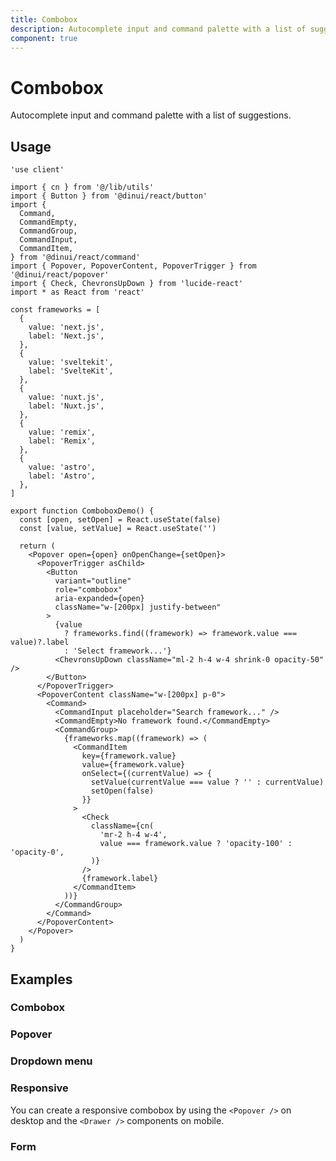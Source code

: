 ```yaml
---
title: Combobox
description: Autocomplete input and command palette with a list of suggestions.
component: true
---
```


# Combobox

Autocomplete input and command palette with a list of suggestions.


<Example path="ui/combobox-demo" />

## Usage

```tsx
'use client'

import { cn } from '@/lib/utils'
import { Button } from '@dinui/react/button'
import {
  Command,
  CommandEmpty,
  CommandGroup,
  CommandInput,
  CommandItem,
} from '@dinui/react/command'
import { Popover, PopoverContent, PopoverTrigger } from '@dinui/react/popover'
import { Check, ChevronsUpDown } from 'lucide-react'
import * as React from 'react'

const frameworks = [
  {
    value: 'next.js',
    label: 'Next.js',
  },
  {
    value: 'sveltekit',
    label: 'SvelteKit',
  },
  {
    value: 'nuxt.js',
    label: 'Nuxt.js',
  },
  {
    value: 'remix',
    label: 'Remix',
  },
  {
    value: 'astro',
    label: 'Astro',
  },
]

export function ComboboxDemo() {
  const [open, setOpen] = React.useState(false)
  const [value, setValue] = React.useState('')

  return (
    <Popover open={open} onOpenChange={setOpen}>
      <PopoverTrigger asChild>
        <Button
          variant="outline"
          role="combobox"
          aria-expanded={open}
          className="w-[200px] justify-between"
        >
          {value
            ? frameworks.find((framework) => framework.value === value)?.label
            : 'Select framework...'}
          <ChevronsUpDown className="ml-2 h-4 w-4 shrink-0 opacity-50" />
        </Button>
      </PopoverTrigger>
      <PopoverContent className="w-[200px] p-0">
        <Command>
          <CommandInput placeholder="Search framework..." />
          <CommandEmpty>No framework found.</CommandEmpty>
          <CommandGroup>
            {frameworks.map((framework) => (
              <CommandItem
                key={framework.value}
                value={framework.value}
                onSelect={(currentValue) => {
                  setValue(currentValue === value ? '' : currentValue)
                  setOpen(false)
                }}
              >
                <Check
                  className={cn(
                    'mr-2 h-4 w-4',
                    value === framework.value ? 'opacity-100' : 'opacity-0',
                  )}
                />
                {framework.label}
              </CommandItem>
            ))}
          </CommandGroup>
        </Command>
      </PopoverContent>
    </Popover>
  )
}
```

## Examples

### Combobox

<Example path="ui/combobox-demo" />

### Popover

<Example path="ui/combobox-popover" />

### Dropdown menu

<Example path="ui/combobox-dropdown-menu" />

### Responsive

You can create a responsive combobox by using the `<Popover />` on desktop and the `<Drawer />` components on mobile.

<Example path="ui/combobox-responsive" />

### Form

<Example path="ui/combobox-form" />
